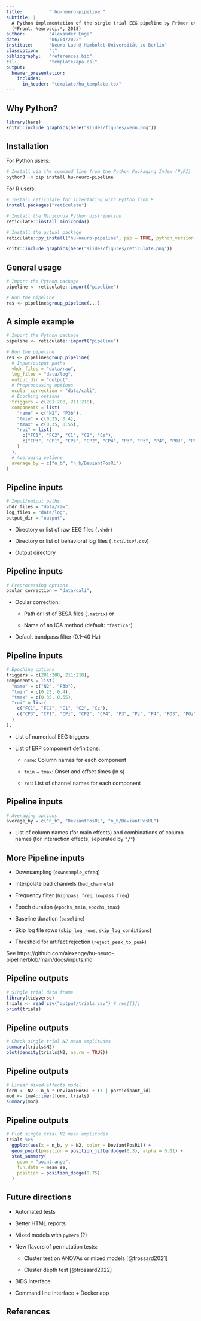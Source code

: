 ```yaml
---
title:          "`hu-neuro-pipeline`"
subtitle: |
  A Python implementation of the single trial EEG pipeline by Frömer et al.
  (*Front. Neurosci.*, 2018)
author:         "Alexander Enge"
date:           "06/04/2022"
institute:      "Neuro Lab @ Humboldt-Universität zu Berlin"
classoption:    "t"
bibliography:   "references.bib"
csl:            "template/apa.csl"
output:
  beamer_presentation:
    includes:
      in_header: "template/hu_template.tex"
---
```


## Why Python?

```r
library(here)
knitr::include_graphics(here("slides/figures/venn.png"))
```


## Installation

For Python users:

```bash
# Install via the command line from the Python Packaging Index (PyPI)
python3 -m pip install hu-neuro-pipeline
```

For R users:

```r
# Install reticulate for interfacing with Python from R
install.packages("reticulate")

# Install the Miniconda Python distribution
reticulate::install_miniconda()

# Install the actual package
reticulate::py_install("hu-neuro-pipeline", pip = TRUE, python_version = "3.8")
```

\bigskip

```r
knitr::include_graphics(here("slides/figures/reticulate.png"))
```

## General usage

```r
# Import the Python package
pipeline <- reticulate::import("pipeline")

# Run the pipeline
res <- pipeline$group_pipeline(...)
```

## A simple example

```r
# Import the Python package
pipeline <- reticulate::import("pipeline")

# Run the pipeline
res <- pipeline$group_pipeline(
  # Input/output paths
  vhdr_files = "data/raw",
  log_files = "data/log",
  output_dir = "output",
  # Preprocessing options
  ocular_correction = "data/cali",
  # Epoching options
  triggers = c(201:208, 211:218),
  components = list(
    "name" = c("N2", "P3b"),
    "tmin" = c(0.25, 0.4),
    "tmax" = c(0.35, 0.55),
    "roi" = list(
      c("FC1", "FC2", "C1", "C2", "Cz"),
      c("CP3", "CP1", "CPz", "CP2", "CP4", "P3", "Pz", "P4", "PO3", "POz", "PO4")
    )
  ),
  # Averaging options
  average_by = c("n_b", "n_b/DeviantPosRL")
)
```

## Pipeline inputs

```r
# Input/output paths
vhdr_files = "data/raw",
log_files = "data/log",
output_dir = "output",
```

- Directory or list of raw EEG files (`.vhdr`)

- Directory or list of behavioral log files (`.txt`/`.tsv`/`.csv`)

- Output directory

## Pipeline inputs

```r
# Preprocessing options
ocular_correction = "data/cali",
```

- Ocular correction:

    - Path or list of BESA files (`.matrix`) or

    - Name of an ICA method (default: `"fastica"`)

- Default bandpass filter (0.1--40 Hz)

## Pipeline inputs

```r
# Epoching options
triggers = c(201:208, 211:218),
components = list(
  "name" = c("N2", "P3b"),
  "tmin" = c(0.25, 0.4),
  "tmax" = c(0.35, 0.55),
  "roi" = list(
    c("FC1", "FC2", "C1", "C2", "Cz"),
    c("CP3", "CP1", "CPz", "CP2", "CP4", "P3", "Pz", "P4", "PO3", "POz", "PO4")
  )
),
```

- List of numerical EEG triggers

- List of ERP component definitions:

    - `name`: Column names for each component

    - `tmin` + `tmax`: Onset and offset times (in s)

    - `roi`: List of channel names for each component

## Pipeline inputs

```r
# Averaging options
average_by = c("n_b", "DeviantPosRL", "n_b/DeviantPosRL")
```

- List of column names (for main effects) and combinations of column names (for interaction effects, seperated by `"/"`)

## More Pipeline inputs

- Downsampling (`downsample_sfreq`)

- Interpolate bad channels (`bad_channels`)

- Frequency filter (`highpass_freq`, `lowpass_freq`)

- Epoch duration (`epochs_tmin`, `epochs_tmax`)

- Baseline duration (`baseline`)

- Skip log file rows (`skip_log_rows`, `skip_log_conditions`)

- Threshold for artifact rejection (`reject_peak_to_peak`)

\bigskip\tiny

See https://github.com/alexenge/hu-neuro-pipeline/blob/main/docs/inputs.md

## Pipeline outputs

```r
# Single trial data frame
library(tidyverse)
trials <- read_csv("output/trials.csv") # res[[1]]
print(trials)
```

## Pipeline outputs

```r
# Check single trial N2 mean amplitudes
summary(trials$N2)
plot(density(trials$N2, na.rm = TRUE))
```

## Pipeline outputs

```r
# Linear mixed-effects model
form <- N2 ~ n_b * DeviantPosRL + (1 | participant_id)
mod <- lme4::lmer(form, trials)
summary(mod)
```

## Pipeline outputs

```r
# Plot single trial N2 mean amplitudes
trials %>%
  ggplot(aes(x = n_b, y = N2, color = DeviantPosRL)) +
  geom_point(position = position_jitterdodge(0.3), alpha = 0.01) +
  stat_summary(
    geom = "pointrange",
    fun.data = mean_se,
    position = position_dodge(0.75)
  )
```

## Future directions

- Automated tests

- Better HTML reports

- Mixed models with `pymer4` (?)

- New flavors of permutation tests:

    - Cluster test on ANOVAs or mixed models [@frossard2021]

    - Cluster depth test [@frossard2022]

- BIDS interface

- Command line interface + Docker app

## References

\scriptsize
